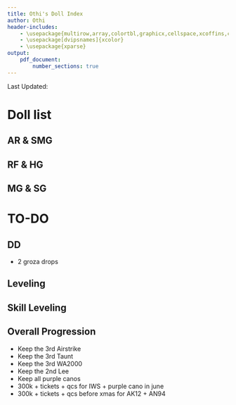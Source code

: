 ```yaml
---
title: Othi's Doll Index
author: Othi
header-includes:
    - \usepackage{multirow,array,colortbl,graphicx,cellspace,xcoffins,caption,datetime}
    - \usepackage[dvipsnames]{xcolor}
    - \usepackage{xparse}
output:
    pdf_document:
        number_sections: true
---
```


\newcommand{\lv}[2]{\item {#1} to Lv{#2}}
\newcommand{\slv}[2]{\item {#1} to SL{#2}}
\newcommand{\both}[3]{\item {#1} to Lv{#2} and SL{#3}}

\newcommand{\rIchi}{\cellcolor{Periwinkle}}
\newcommand{\rNi}{\cellcolor{White}}
\newcommand{\rSan}{\cellcolor{Cyan}}
\newcommand{\rShi}{\cellcolor{LimeGreen}}
\newcommand{\rGo}{\cellcolor{Dandelion}}

\newcolumntype{V}{>{\centering\arraybackslash} m{.02\linewidth} }

\newcommand{\ring}{\cellcolor{White}\raisebox{-.25\height}{\includegraphics[width=10pt]{img/ring.png}}}
Last Updated: \today

\tableofcontents
\pagebreak

# Doll list

\newcounter{rownum1} \setcounter{rownum1}{0}
\newcounter{rownum2} \setcounter{rownum2}{0}
\newcounter{rownum3} \setcounter{rownum3}{0}
\newcounter{rownum4} \setcounter{rownum4}{0}
\newcounter{rownum5} \setcounter{rownum5}{0}
\newcounter{rownum6} \setcounter{rownum6}{0}

## AR & SMG
\begin{tabular}[t]{>{\stepcounter{rownum1}\arabic{rownum1}} r | V | p{120pt}|l|l}
\multicolumn{2}{c}{No.} & Name & Lv & SLv\\ \hline
   &        & \rShi M16A1 & 100 & 8
\\ & \ring  & \rShi M4A1 & 100 & 10
\\ &        & \rShi M4 SOPMOD II & 100 & 10
\\ & \ring  & \rShi ST-AR15 & 100 & 10
\\ &        & \rGo G41  & 100 & 10
\\ &        & \rShi G36  & 1 & 1
\\ & \ring  & \rShi G36  & 100 & 10
\\ &        & \rGo 416  & 100 & 10
\\ &        & \rSan FNC  & 100 & 8
\\ &        & \rShi TAR-21  & 100 & 10
\\ &        & \rGo FAL  & 100 & 10
\\ &        & \rGo FAL  & 100 & 10
\\ & \ring  & \rShi 9A-91  & 100 & 10
\\ & \ring  & \rGo OTs-14 & 100 & 10
\\ &        & \rGo OTs-14 & 1 & 1
\\ &        & \rGo OTs-14 & 1 & 1
\\ &        & \rGo OTs-14 & 1 & 1
\\ &        & \rGo OTs-14 & 1 & 1
\\ &        & \rGo OTs-14 & 1 & 1
\\ &        & \rGo OTs-14 & 1 & 1
\\ &        & \rGo G11   & 9x & 6
\\ &        & \rGo G11   & 100 & 10
\\ &        & \rGo G11   & 100 & 10
\\ &        & \rGo G11   & 100 & 10
\\ &        & \rGo G11   & 100 & 10
\\ &        & \rGo T95   & 100 & 10
\\ &        & \rGo T97   & 100 & 10
\\ &        & \rGo RFB   & 100 & 10
\\ &        & \rGo ART556 & 100 & 10
\\ &        & \rGo K2   & 100 & 10
\\ &        & \rGo Zas M21 & 9x & 1
\\ &        & \rGo Zas M21 & 9x & 1
\\ &        & \rGo Howa Type 64 & 100 & 10
\end{tabular}
\quad
\begin{tabular}[t]{>{\stepcounter{rownum2}\arabic{rownum2}} r | V | p{120pt}|l|l}
\multicolumn{2}{c}{No.} & Name & Lv & SLv\\ \hline
    &        & \rGo Thompson & 100 & 1
\\  &        & \rSan Ingram & 100 & 7
\\  & \ring  & \rGo Vector & 100 & 10
\\  &        & \rSan PPS-43 & 100 & 5
\\  & \ring  & \rSan Skorpion & 100 & 10
\\  &        & \rShi UMP9 & 100 & 9
\\  &        & \rShi UMP45 & 100 & 10
\\  &        & \rGo G36c & 100 & 10
\\  &        & \rGo Suomi & 3x & 1
\\  &        & \rSan Z-62 & 100 & 9
\\  & \ring  & \rGo Type 79 & 100 & 10
\\  &        & \rGo SR-3MP & 100 & 10
\\  &        & \rGo RO635 & 100 & 10
\\  &        & \rSan SCW & 1 & 5
\\  &        & \rGo PM-06 & 3x & 1
\\  &        & \rGo Type 100 & 4x & 1
\end{tabular}

## RF & HG
\begin{tabular}[t]{>{\stepcounter{rownum3}\arabic{rownum3}} r | V | p{120pt}|l|l}
\multicolumn{2}{c}{No.} & Name & Lv & SLv\\ \hline
    &        & \rShi Springfield & 100 & 7
\\  &        & \rSan M14 & 100 & 10
\\  &        & \rShi Mosin Nagant & 100 & 9
\\  &        & \rShi PTRD & 100 & 1
\\  & \ring  & \rShi SVD & 100 & 10
\\  &        & \rShi SVD & 100 & 10
\\  &        & \rSan SV-98 & 7x & 1
\\  &        & \rNi G43 & 7x & 1
\\  &        & \rGo WA2000 & 100 & 10
\\  &        & \rGo WA2000 & 100 & 10
\\  &        & \rGo Lee-Enfield & 100 & 10
\\  &        & \rGo NTW-20 & 9x & 1
\\  &        & \rGo M99 & 7x & 1
\\  &        & \rShi G28 & 6x & 8
\\  &        & \rGo Carcano M1891 & 3x & 1
\end{tabular}
\quad
\begin{tabular}[t]{>{\stepcounter{rownum4}\arabic{rownum4}} r | V | p{120pt}|l|l}
\multicolumn{2}{c}{No.} & Name & Lv & SLv\\ \hline
    &        & \rShi Colt SAA & 1 & 1
\\  &        & \rShi Colt SAA & 100 & 6
\\  &        & \rNi M1911 & 100 & 1
\\  &        & \rSan M9 & 100 & 10
\\  &        & \rNi Nagant Revolver & 100 & 1
\\  &        & \rShi Stechkin & 100 & 8
\\  &        & \rShi Stechkin & 100 & 1
\\  &        & \rSan Makarov & 100 & 8
\\  &        & \rNi PPK & 100 & 8
\\  &        & \rNi MP-446 & 100 & 5
\\  &        & \rGo Grizzly & 100 & 10
\\  &        & \rGo Grizzly & 100 & 1
\\  &        & \rGo Grizzly & 1 & 1
\\  &        & \rGo Calico & 100 & 10
\\  &        & \rGo Calico & 100 & 8
\\  &        & \rShi Mk23 & 100 & 10
\\  &        & \rShi Mk23 & 100 & 1
\\  &        & \rGo Welrod & 100 & 10
\\  &        & \rGo Welrod & 100 & 10
\\  & \ring  & \rGo Welrod & 100 & 10
\\  &        & \rGo Welrod & 100 & 10
\\  &        & \rGo Welrod & 100 & 10
\\  &        & \rGo NZ75 & 100 & 8
\\  &        & \rSan Type59 & 2x & 1
\\  &        & \rGo Five-Seven & 100 & 10
\\  &        & \rGo Five-Seven & 8x & 7
\\  &        & \rGo Five-Seven & 100 & 8
\\  &        & \rGo CZ75 & 100 & 6
\\  & \ring  & \rGo Contender & 100 & 10
\\  &        & \rShi K5 & 100 & 10
\\  &        & \rShi K5 & 100 & 10
\\  &        & \rIchi Noel & 100 & 4
\end{tabular}

## MG & SG
\begin{tabular}[t]{>{\stepcounter{rownum5}\arabic{rownum5}} r | V | p{120pt}|l|l}
\multicolumn{2}{c}{No.} & Name & Lv & SLv\\ \hline
    &        & \rShi BAR & 100 & 6
\\  &        & \rSan M2HB & 100 & 10
\\  &        & \rSan M1919A4 & 100 & 5
\\  &        & \rNi LWMMG & 100 & 5
\\  &        & \rShi PK & 100 & 10
\\  &        & \rShi PK & 100 & 10
\\  &        & \rSan Bren & 100 & 1
\\  &        & \rGo MG5 & 100 & 10
\\  &        & \rGo MG5 & 9x & 10
\\  & \ring  & \rGo MG5 & 100 & 10
\\  &        & \rGo Negev & 100 & 6
\\  & \ring  & \rGo PKP & 100 & 10
\end{tabular}
\quad
\begin{tabular}[t]{>{\stepcounter{rownum6}\arabic{rownum6}} r | V | p{120pt}|l|l}
\multicolumn{2}{c}{No.} & Name & Lv & SLv\\ \hline
    & \ring  & \rGo M1887 & 100 & 6
\\  &        & \rShi M37 & 100 & 1
\\  &        & \rSan M500 & 100 & 1
\\  &        & \rShi M590 & 100 & 1
\\  &        & \rGo KSG & 100 & 8
\\  &        & \rShi Type 97S & 100 & 5
\\  &        & \rShi SPAS-12 & 100 & 1
\\  &        & \rShi M1014 & 100 & 3
\\  &        & \rIchi Elphelt & 100 & 8
\end{tabular}

# TO-DO

## DD
- 2 groza drops

## Leveling
\begin{itemize}
\both{3rd Grizzly}{100}{10}
\both{2nd PPK}{100}{10}
\both{9 Grozas}{100}{10}
\end{itemize}

## Skill Leveling
\begin{itemize}
\slv{warrior}{10}
\slv{1st airstike}{10}
\slv{2nd airstike}{10}
\slv{1st taunt}{10}
\slv{2nd taunt}{10}
\slv{angery fairy}{10}
\slv{UMP45}{10}
\slv{UMP9}{10}
\slv{Z62}{10}
\slv{last G11}{10}
\slv{M16}{10}
\slv{NZ75}{10}
\slv{CZ75}{10}
\slv{both 5-7}{10}
\slv{2nd Grizzly}{10}
\slv{1st PPK}{10}
\end{itemize}

## Overall Progression
- Keep the 3rd Airstrike
- Keep the 3rd Taunt
- Keep the 3rd WA2000
- Keep the 2nd Lee
- Keep all purple canos
- 300k + tickets + qcs for IWS + purple cano in june
- 300k + tickets + qcs before xmas for AK12 + AN94
